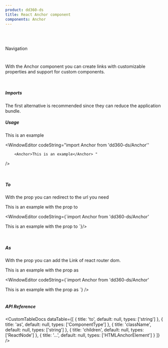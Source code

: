 ```yaml
---
product: dd360-ds
title: React Anchor component
components: Anchor
---
```


<br id='top' />
<br />

<Label>Navigation</Label>

# <HeaderDocCustom title="Anchor" url="https://main--62ffec7466615c40c8dbe435.chromatic.com/?path=/story/navigation-anchor--anchor" />


With the Anchor component you can create links with customizable properties and support for custom components.

<br />

##### <span name="floating-nav">Imports</span>

The first alternative is recommended since they can reduce the application bundle.

<WindowEditor codeString="import Anchor from 'dd360-ds/Anchor'" />
<WindowEditor codeString="import { Anchor } from 'dd360-ds'" />

##### <span name="floating-nav">Usage</span>

<Playground className="flex items-center">
    <Anchor to="/docs/navigation/anchor">This is an example</Anchor>
</Playground>

<WindowEditor
    codeString="import Anchor from 'dd360-ds/Anchor''

        <Anchor>This is an example</Anchor> "

/>

<br />

##### <span name="floating-nav">To</span>

With the prop <Tag text='to' /> you can redirect to the url you need

<Playground className="flex items-center">
    <Anchor to="/docs/navigation/anchor">This is an example with the prop to</Anchor>
</Playground>

<WindowEditor
    codeString={`import Anchor from 'dd360-ds/Anchor'

<Anchor to="/docs/navigation/anchor">This is an example with the prop to</Anchor>
`}/>

<br />

##### <span name="floating-nav">As</span>

With the prop <Tag text='as' /> you can add the Link of react router dom.

<Playground className="flex items-center">
    <Anchor to="/docs/navigation/anchor">This is an example with the prop as</Anchor>
</Playground>

<WindowEditor
    codeString={`import Anchor from 'dd360-ds/Anchor'
    
<Anchor as={Link} to="/docs/navigation/anchor">
    This is an example with the prop as
</Anchor>
`}
/>

<br />
<br />

##### <span name="floating-nav">API Reference</span>

<CustomTableDocs
    dataTable={[
        { title: 'to', default: null, types: ['string'] },
        { title: 'as', default: null, types: ['ComponentType<any>'] },
        { title: 'className', default: null, types: ['string'] },
        { title: 'children', default: null, types: ['ReactNode'] },
        { title: '...', default: null, types: ['HTMLAnchorElement'] }
    ]}
/>

<BackAndForwardController />